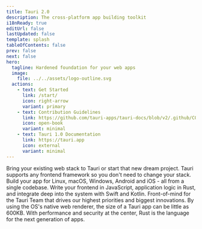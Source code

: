 ```yaml
---
title: Tauri 2.0
description: The cross-platform app building toolkit
i18nReady: true
editUrl: false
lastUpdated: false
template: splash
tableOfContents: false
prev: false
next: false
hero:
  tagline: Hardened foundation for your web apps
  image:
    file: ../../assets/logo-outline.svg
  actions:
    - text: Get Started
      link: /start/
      icon: right-arrow
      variant: primary
    - text: Contribution Guidelines
      link: https://github.com/tauri-apps/tauri-docs/blob/v2/.github/CONTRIBUTING.md
      icon: open-book
      variant: minimal
    - text: Tauri 1.0 Documentation
      link: https://tauri.app
      icon: external
      variant: minimal
---
```



<div class="hero-bg">
	<div class="bg-logo"></div>
	<div class="bg-grad"></div>
	<div class="bg-grad-red"></div>
</div>

<div class="lp-cta-card">
<Card title="Create a Project" icon="rocket">
	<Cta/>
</Card>
<Card title="New release!" icon="rocket">
<LinkCard title="@tauri-apps/api 2.0.0" description='2024-01-03' />
<LinkCard title="@tauri-apps/cli 1.5.3" description='2024-05-24' />
<LinkCard title="tauri 2.3.0" description='2025-02-12' />
</Card>
</div>

<CardGrid>
	<Card title="Frontend Independent" icon="rocket">
		Bring your existing web stack to Tauri or start that new dream project.
		Tauri supports any frontend framework so you don't need to change your
		stack.
	</Card>
	<Card title="Cross Platform" icon="rocket">
		Build your app for Linux, macOS, Windows, Android and iOS - all from a
		single codebase.
	</Card>
	<Card title="Inter-Process Communication" icon="rocket">
		Write your frontend in JavaScript, application logic in Rust, and integrate
		deep into the system with Swift and Kotlin.
	</Card>
	<Card title="Maximum Security" icon="rocket">
		Front-of-mind for the Tauri Team that drives our highest priorities and
		biggest innovations.
	</Card>
	<Card title="Minimal Size" icon="rocket">
		By using the OS's native web renderer, the size of a Tauri app can be little
		as 600KB.
	</Card>
	<Card title="Powered by Rust" icon="rocket">
		With performance and security at the center, Rust is the language for the
		next generation of apps.
	</Card>
</CardGrid>
